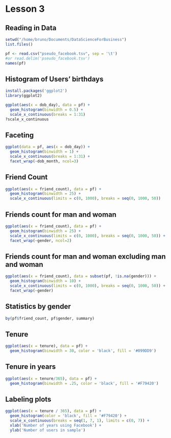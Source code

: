 Lesson 3
====================================================================================================

## Reading in Data
```r
setwd("/home/bruno/Documents/DataScienceForBusiness")
list.files()

pf <- read.csv("pseudo_facebook.tsv", sep = '\t')
#or read.delim('pseudo_facebook.tsv')
names(pf)
```

## Histogram of Users' birthdays
```r
install.packages('ggplot2')
library(ggplot2)

ggplot(aes(x = dob_day), data = pf) +
  geom_histogram(binwidth = 0.5) +
  scale_x_continuous(breaks = 1:31)
?scale_x_continuous
```

## Faceting
```r
ggplot(data = pf, aes(x = dob_day)) +
  geom_histogram(binwidth = 1) +
  scale_x_continuous(breaks = 1:31) +
  facet_wrap(~dob_month, ncol=3)
```

## Friend Count

```r
ggplot(aes(x = friend_count), data = pf) +
  geom_histogram(binwidth = 25) +
  scale_x_continuous(limits = c(0, 1000), breaks = seq(0, 1000, 50))

```


## Friends count for man and woman
```r
ggplot(aes(x = friend_count), data = pf) +
  geom_histogram(binwidth = 25) +
  scale_x_continuous(limits = c(0, 1000), breaks = seq(0, 1000, 50)) +
  facet_wrap(~gender, ncol=2)
```

## Friends count for man and woman excluding man and woman
```r
ggplot(aes(x = friend_count), data = subset(pf, !is.na(gender))) +
  geom_histogram(binwidth = 10) +
  scale_x_continuous(limits = c(0, 1000), breaks = seq(0, 1000, 50)) +
  facet_wrap(~gender)
```

## Statistics by gender
```r
by(pf$friend_count, pf$gender, summary)
```


## Tenure
```r
ggplot(aes(x = tenure), data = pf) +
  geom_histogram(binwidth = 30, color = 'black', fill = '#099DD9')
```

## Tenure in years
```r
ggplot(aes(x = tenure/365), data = pf) +
  geom_histogram(binwidth = .25, color = 'black', fill = '#F79420')
```


## Labeling plots
```r
ggplot(aes(x = tenure / 365), data = pf) +
  geom_histogram(color = 'black', fill = '#F79420') +
  scale_x_continuous(breaks = seq(1, 7, 1), limits = c(0, 7)) +
  xlab('Number of years using Facebook') +
  ylab('Number of users in sample')
```

